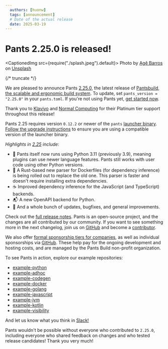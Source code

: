 ```yaml
---
  authors: [huonw]
  tags: [announcement]
  # Date of the actual release
  date: 2025-03-19
---
```


# Pants 2.25.0 is released!

<CaptionedImg src={require("./splash.jpeg").default}>
  Photo by [Agê Barros](https://unsplash.com/@agebarros) on
  [Unsplash](https://unsplash.com/photos/a-close-up-of-a-silver-watch-face-rBPOfVqROzY)
</CaptionedImg>

{/* truncate */}

We are pleased to announce Pants [2.25.0](https://github.com/pantsbuild/pants/blob/2.25.x/docs/notes/2.25.x.md), the latest release of [Pantsbuild, the scalable and ergonomic build system](https://www.pantsbuild.org/). To update, set `pants_version = "2.25.0"` in your `pants.toml`. If you're not using Pants yet, [get started now](https://www.pantsbuild.org/2.25/docs/getting-started).

Thank you to [Klaviyo](https://www.klaviyo.com/) and [Normal Computing](https://normalcomputing.ai/) for their Platinum tier support throughout this release!

Pants 2.25 requires version `0.12.2` or newer of the `pants` [launcher binary](https://github.com/pantsbuild/scie-pants/). [Follow the upgrade instructions](https://www.pantsbuild.org/2.25/docs/getting-started/installing-pants#upgrading-pants) to ensure you are using a compatible version of the launcher binary.

_Highlights in [2.25](https://github.com/pantsbuild/pants/blob/2.25.x/docs/notes/2.25.x.md) include_:

- 🐍 Pants itself now runs using Python 3.11 (previously 3.9), meaning plugins can use newer language features. Pants still works with user code using other Python versions.
- 🐋 A Rust-based new parser for Dockerfiles (for dependency inference) is being rolled out to replace the old one. This parser is faster and doesn't require installing extra dependencies.
- ☕ Improved dependency inference for the JavaScript (and TypeScript) backends.
- 📬 A new OpenAPI backend for Python.
- 🐞 And a whole bunch of updates, bugfixes, and general improvements.

Check out the [full release notes](https://github.com/pantsbuild/pants/blob/2.25.x/docs/notes/2.25.x.md). Pants is an open-source project, and the changes are all contributed by our community. If you want to see something more in the next changelog, join us on [GitHub](https://github.com/pantsbuild/pants) and become a [contributor](https://www.pantsbuild.org/stable/docs/contributions).

We also offer [formal sponsorship tiers for companies](https://www.pantsbuild.org/sponsorship), as well as individual sponsorships via [GitHub](https://github.com/sponsors/pantsbuild). These help pay for the ongoing development and hosting costs, and are managed by the Pants Build non-profit organization.

To see Pants in action, explore our example repositories:

- [example-python](https://github.com/pantsbuild/example-python)
- [example-adhoc](https://github.com/pantsbuild/example-adhoc/)
- [example-codegen](https://github.com/pantsbuild/example-codegen)
- [example-docker](https://github.com/pantsbuild/example-docker)
- [example-golang](https://github.com/pantsbuild/example-golang)
- [example-javascript](https://github.com/pantsbuild/example-javascript)
- [example-jvm](https://github.com/pantsbuild/example-jvm)
- [example-kotlin](https://github.com/pantsbuild/example-kotlin)
- [example-visibility](https://github.com/pantsbuild/example-visibility)

And let us know what you think in [Slack!](https://www.pantsbuild.org/community/getting-help)

Pants wouldn't be possible without everyone who contributed to `2.25.0`, including everyone who shared feedback on changes and who tested release candidates! Thank you very much!
